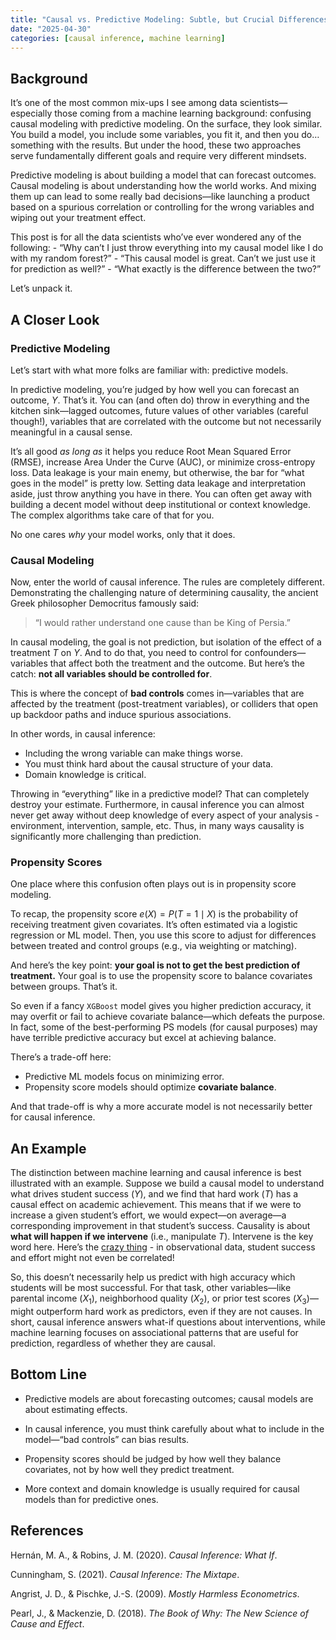 ```yaml
---
title: "Causal vs. Predictive Modeling: Subtle, but Crucial Differences"
date: "2025-04-30"
categories: [causal inference, machine learning]
---
```


## Background

It’s one of the most common mix-ups I see among data scientists—especially those coming from a machine learning background: confusing causal modeling with predictive modeling. On the surface, they look similar. You build a model, you include some variables, you fit it, and then you do... something with the results. But under the hood, these two approaches serve fundamentally different goals and require very different mindsets.

Predictive modeling is about building a model that can forecast outcomes. Causal modeling is about understanding how the world works. And mixing them up can lead to some really bad decisions—like launching a product based on a spurious correlation or controlling for the wrong variables and wiping out your treatment effect.

This post is for all the data scientists who’ve ever wondered any of the following:
-  “Why can’t I just throw everything into my causal model like I do with my random forest?”
- "This causal model is great. Can't we just use it for prediction as well?"
- "What exactly is the difference between the two?"

Let’s unpack it.

## A Closer Look

### Predictive Modeling

Let’s start with what more folks are familiar with: predictive models.

In predictive modeling, you’re judged by how well you can forecast an outcome, $Y$. That’s it. You can (and often do) throw in everything and the kitchen sink—lagged outcomes, future values of other variables (careful though!), variables that are correlated with the outcome but not necessarily meaningful in a causal sense.

It’s all good *as long as* it helps you reduce Root Mean Squared Error (RMSE), increase Area Under the Curve (AUC), or minimize cross-entropy loss. Data leakage is your main enemy, but otherwise, the bar for “what goes in the model” is pretty low. Setting data leakage and interpretation aside, just throw anything you have in there. You can often get away with building a decent model without deep institutional or context knowledge. The complex algorithms take care of that for you.

No one cares *why* your model works, only that it does.

### Causal Modeling

Now, enter the world of causal inference. The rules are completely different. Demonstrating the challenging nature of determining causality, the ancient Greek philosopher Democritus famously said:

> "I would rather understand one cause than be King of Persia."

In causal modeling, the goal is not prediction, but isolation of the effect of a treatment $T$ on $Y$. And to do that, you need to control for confounders—variables that affect both the treatment and the outcome. But here's the catch: **not all variables should be controlled for**.

This is where the concept of **bad controls** comes in—variables that are affected by the treatment (post-treatment variables), or colliders that open up backdoor paths and induce spurious associations.

In other words, in causal inference:

- Including the wrong variable can make things worse.
- You must think hard about the causal structure of your data.
- Domain knowledge is critical.

Throwing in “everything” like in a predictive model? That can completely destroy your estimate. Furthermore, in causal inference you can almost never get away without deep knowledge of every aspect of your analysis - environment, intervention, sample, etc. Thus, in many ways causality is significantly more challenging than prediction. 

### Propensity Scores

One place where this confusion often plays out is in propensity score modeling.

To recap, the propensity score $e(X) = P(T = 1 \mid X)$ is the probability of receiving treatment given covariates. It’s often estimated via a logistic regression or ML model. Then, you use this score to adjust for differences between treated and control groups (e.g., via weighting or matching).

And here’s the key point: **your goal is not to get the best prediction of treatment.** Your goal is to use the propensity score to balance covariates between groups. That’s it.

So even if a fancy `XGBoost` model gives you higher prediction accuracy, it may overfit or fail to achieve covariate balance—which defeats the purpose. In fact, some of the best-performing PS models (for causal purposes) may have terrible predictive accuracy but excel at achieving balance.

There’s a trade-off here:

- Predictive ML models focus on minimizing error.
- Propensity score models should optimize **covariate balance**.

And that trade-off is why a more accurate model is not necessarily better for causal inference.


## An Example

The distinction between machine learning and causal inference is best illustrated with an example. Suppose we build a causal model to understand what drives student success ($Y$), and we find that hard work ($T$) has a causal effect on academic achievement. This means that if we were to increase a given student's effort, we would expect—on average—a corresponding improvement in that student’s success. Causality is about **what will happen if we intervene** (i.e., manipulate $T$). Intervene is the key word here. Here's the [crazy thing](https://vyasenov.github.io/blog/causation-without-correlation.html) - in observational data, student success and effort might not even be correlated! 

So, this doesn't necessarily help us predict with high accuracy which students will be most successful. For that task, other variables—like parental income ($X_1$), neighborhood quality ($X_2$), or prior test scores ($X_3$)—might outperform hard work as predictors, even if they are not causes. In short, causal inference answers what-if questions about interventions, while machine learning focuses on associational patterns that are useful for prediction, regardless of whether they are causal.

## Bottom Line

- Predictive models are about forecasting outcomes; causal models are about estimating effects.

- In causal inference, you must think carefully about what to include in the model—“bad controls” can bias results.

- Propensity scores should be judged by how well they balance covariates, not by how well they predict treatment.

- More context and domain knowledge is usually required for causal models than for predictive ones.

## References

Hernán, M. A., & Robins, J. M. (2020). *Causal Inference: What If*. 

Cunningham, S. (2021). *Causal Inference: The Mixtape*.  

Angrist, J. D., & Pischke, J.-S. (2009). *Mostly Harmless Econometrics*.  

Pearl, J., & Mackenzie, D. (2018). *The Book of Why: The New Science of Cause and Effect*.
